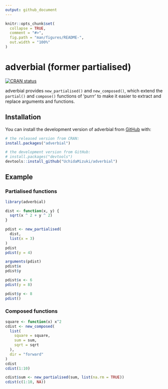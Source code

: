 ```yaml
---
output: github_document
---
```


<!-- README.md is generated from README.Rmd. Please edit that file -->

```r
knitr::opts_chunk$set(
  collapse = TRUE,
  comment = "#>",
  fig.path = "man/figures/README-",
  out.width = "100%"
)
```

# adverbial (former partialised)

<!-- badges: start -->
[![CRAN status](https://www.r-pkg.org/badges/version/adverbial)](https://CRAN.R-project.org/package=adverbial)
<!-- badges: end -->

adverbial provides `new_partialised()` and `new_composed()`, which extend the 
`partial()` and `compose()` functions of 'purrr' to make it easier to extract and 
replace arguments and functions.

## Installation

You can install the development version of adverbial from [GitHub](https://github.com/) with:

``` r
# the released version from CRAN:
install.packages("adverbial")

# the development version from GitHub:
# install.packages("devtools")
devtools::install_github("UchidaMizuki/adverbial")
```

## Example

### Partialised functions

```r
library(adverbial)

dist <- function(x, y) {
  sqrt(x ^ 2 + y ^ 2)
}

pdist <- new_partialised(
  dist,
  list(x = 3)
)
pdist
pdist(y = 4)

arguments(pdist)
pdist$x
pdist$y

pdist$x <- 6
pdist(y = 8)

pdist$y <- 8
pdist()
```

### Composed functions

```r
square <- function(x) x^2
cdist <- new_composed(
  list(
    square = square,
    sum = sum,
    sqrt = sqrt
  ),
  dir = "forward"
)
cdist
cdist(1:10)

cdist$sum <- new_partialised(sum, list(na.rm = TRUE))
cdist(c(1:10, NA))
```
